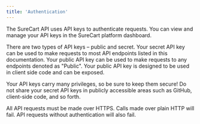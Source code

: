 ```yaml
---
title: 'Authentication'
---
```


The SureCart API uses API keys to authenticate requests. You can view and manage your API keys in the SureCart platform dashboard.

There are two types of API keys – public and secret. Your secret API key can be used to make requests to most API endpoints listed in this documentation. Your public API key can be used to make requests to any endpoints denoted as "Public". Your public API key is designed to be used in client side code and can be exposed.

Your API keys carry many privileges, so be sure to keep them secure! Do not share your secret API keys in publicly accessible areas such as GitHub, client-side code, and so forth.

All API requests must be made over HTTPS. Calls made over plain HTTP will fail. API requests without authentication will also fail.